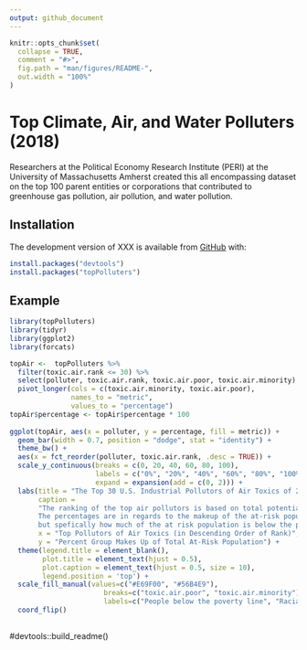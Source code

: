 ```yaml
---
output: github_document
---
```


<!-- README.md is generated from README.Rmd. Please edit that file -->

<!-- You'll still need to render `README.Rmd` regularly, to keep `README.md` up-to-date. `devtools::build_readme()` is handy for this.  -->

```r
knitr::opts_chunk$set(
  collapse = TRUE,
  comment = "#>",
  fig.path = "man/figures/README-",
  out.width = "100%"
)
```

# Top Climate, Air, and Water Polluters (2018)

<!-- badges: start -->
<!-- badges: end -->

Researchers at the Political Economy Research Institute (PERI) at the University of Massachusetts Amherst created this all encompassing dataset on the top 100 parent entities or corporations that contributed to greenhouse gas pollution, air pollution, and water pollution. 

## Installation

The development version of XXX is available from [GitHub](https://github.com/) with:
```r
install.packages("devtools")
install.packages("topPolluters")
```
## Example



```r
library(topPolluters)
library(tidyr)
library(ggplot2)
library(forcats)

topAir <-  topPolluters %>%
  filter(toxic.air.rank <= 30) %>%
  select(polluter, toxic.air.rank, toxic.air.poor, toxic.air.minority) %>%
  pivot_longer(cols = c(toxic.air.minority, toxic.air.poor),
               names_to = "metric",
               values_to = "percentage")
topAir$percentage <- topAir$percentage * 100
  
ggplot(topAir, aes(x = polluter, y = percentage, fill = metric)) +
  geom_bar(width = 0.7, position = "dodge", stat = "identity") +
  theme_bw() +
  aes(x = fct_reorder(polluter, toxic.air.rank, .desc = TRUE)) +
  scale_y_continuous(breaks = c(0, 20, 40, 60, 80, 100),
                     labels = c("0%", "20%", "40%", "60%", "80%", "100%"),
                     expand = expansion(add = c(0, 2))) +
  labs(title = "The Top 30 U.S. Industrial Pollutors of Air Toxics of 2018\nand the Resulting Exposure to Low-Income People and Minorities",
       caption = 
       "The ranking of the top air pollutors is based on total potential chronic human health risk from their facilities.
       The percentages are in regards to the makeup of the at-risk populations (which are typically those nearest to the toxic facilities),
       but spefically how much of the at risk population is below the poverty line or is a racial/ethnic minority.",
       x = "Top Pollutors of Air Toxics (in Descending Order of Rank)",
       y = "Percent Group Makes Up of Total At-Risk Population") +
  theme(legend.title = element_blank(),
        plot.title = element_text(hjust = 0.5),
        plot.caption = element_text(hjust = 0.5, size = 10),
        legend.position = 'top') +
  scale_fill_manual(values=c("#E69F00", "#56B4E9"),
                       breaks=c("toxic.air.poor", "toxic.air.minority"),
                       labels=c("People below the poverty line", "Racial/ethnic minorities")) +
  coord_flip() 
  
```

#devtools::build_readme()

